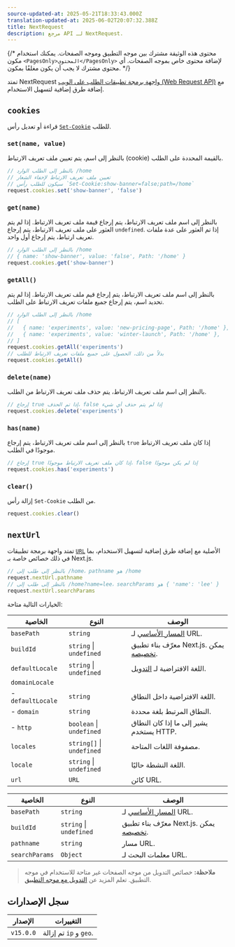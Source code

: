 ```yaml
---
source-updated-at: 2025-05-21T18:33:43.000Z
translation-updated-at: 2025-06-02T20:07:32.388Z
title: NextRequest
description: مرجع API لـ NextRequest.
---
```


{/* محتوى هذه الوثيقة مشترك بين موجه التطبيق وموجه الصفحات. يمكنك استخدام مكون `<PagesOnly>المحتوى</PagesOnly>` لإضافة محتوى خاص بموجه الصفحات. أي محتوى مشترك لا يجب أن يكون مغلفًا بمكون. */}

تمتد NextRequest [واجهة برمجة تطبيقات الطلب على الويب (Web Request API)](https://developer.mozilla.org/docs/Web/API/Request) مع إضافة طرق إضافية لتسهيل الاستخدام.

## `cookies`

قراءة أو تعديل رأس [`Set-Cookie`](https://developer.mozilla.org/docs/Web/HTTP/Headers/Set-Cookie) للطلب.

### `set(name, value)`

بالنظر إلى اسم، يتم تعيين ملف تعريف الارتباط (cookie) بالقيمة المحددة على الطلب.

```ts
// بالنظر إلى الطلب الوارد /home
// تعيين ملف تعريف الارتباط لإخفاء الشعار
// سيكون للطلب رأس `Set-Cookie:show-banner=false;path=/home`
request.cookies.set('show-banner', 'false')
```

### `get(name)`

بالنظر إلى اسم ملف تعريف الارتباط، يتم إرجاع قيمة ملف تعريف الارتباط. إذا لم يتم العثور على ملف تعريف الارتباط، يتم إرجاع `undefined`. إذا تم العثور على عدة ملفات تعريف ارتباط، يتم إرجاع أول واحد.

```ts
// بالنظر إلى الطلب الوارد /home
// { name: 'show-banner', value: 'false', Path: '/home' }
request.cookies.get('show-banner')
```

### `getAll()`

بالنظر إلى اسم ملف تعريف الارتباط، يتم إرجاع قيم ملف تعريف الارتباط. إذا لم يتم تحديد اسم، يتم إرجاع جميع ملفات تعريف الارتباط على الطلب.

```ts
// بالنظر إلى الطلب الوارد /home
// [
//   { name: 'experiments', value: 'new-pricing-page', Path: '/home' },
//   { name: 'experiments', value: 'winter-launch', Path: '/home' },
// ]
request.cookies.getAll('experiments')
// بدلاً من ذلك، الحصول على جميع ملفات تعريف الارتباط للطلب
request.cookies.getAll()
```

### `delete(name)`

بالنظر إلى اسم ملف تعريف الارتباط، يتم حذف ملف تعريف الارتباط من الطلب.

```ts
// إرجاع true إذا تم الحذف، false إذا لم يتم حذف أي شيء
request.cookies.delete('experiments')
```

### `has(name)`

بالنظر إلى اسم ملف تعريف الارتباط، يتم إرجاع `true` إذا كان ملف تعريف الارتباط موجودًا في الطلب.

```ts
// إرجاع true إذا كان ملف تعريف الارتباط موجودًا، false إذا لم يكن موجودًا
request.cookies.has('experiments')
```

### `clear()`

إزالة رأس `Set-Cookie` من الطلب.

```ts
request.cookies.clear()
```

## `nextUrl`

تمتد واجهة برمجة تطبيقات [`URL`](https://developer.mozilla.org/docs/Web/API/URL) الأصلية مع إضافة طرق إضافية لتسهيل الاستخدام، بما في ذلك خصائص خاصة بـ Next.js.

```ts
// بالنظر إلى طلب إلى /home، pathname هو /home
request.nextUrl.pathname
// بالنظر إلى طلب إلى /home?name=lee، searchParams هو { 'name': 'lee' }
request.nextUrl.searchParams
```

الخيارات التالية متاحة:

<PagesOnly>

| الخاصية          | النوع                      | الوصف                                                                                                                             |
| ----------------- | ------------------------- | --------------------------------------------------------------------------------------------------------------------------------- |
| `basePath`        | `string`                  | [المسار الأساسي](/docs/pages/api-reference/config/next-config-js/basePath) لـ URL.                                               |
| `buildId`         | `string` \| `undefined`   | معرّف بناء تطبيق Next.js. يمكن [تخصيصه](/docs/pages/api-reference/config/next-config-js/generateBuildId).                         |
| `defaultLocale`   | `string` \| `undefined`   | اللغة الافتراضية لـ [التدويل](/docs/pages/guides/internationalization).                                                          |
| `domainLocale`    |                           |                                                                                                                                   |
| - `defaultLocale` | `string`                  | اللغة الافتراضية داخل النطاق.                                                                                                    |
| - `domain`        | `string`                  | النطاق المرتبط بلغة محددة.                                                                                                       |
| - `http`          | `boolean` \| `undefined`  | يشير إلى ما إذا كان النطاق يستخدم HTTP.                                                                                          |
| `locales`         | `string[]` \| `undefined` | مصفوفة اللغات المتاحة.                                                                                                           |
| `locale`          | `string` \| `undefined`   | اللغة النشطة حاليًا.                                                                                                             |
| `url`             | `URL`                     | كائن URL.                                                                                                                        |

</PagesOnly>

<AppOnly>

| الخاصية       | النوع                    | الوصف                                                                                                                           |
| -------------- | ----------------------- | ------------------------------------------------------------------------------------------------------------------------------ |
| `basePath`     | `string`                | [المسار الأساسي](/docs/app/api-reference/config/next-config-js/basePath) لـ URL.                                               |
| `buildId`      | `string` \| `undefined` | معرّف بناء تطبيق Next.js. يمكن [تخصيصه](/docs/app/api-reference/config/next-config-js/generateBuildId).                        |
| `pathname`     | `string`                | مسار URL.                                                                                                                      |
| `searchParams` | `Object`                | معلمات البحث لـ URL.                                                                                                          |

> **ملاحظة:** خصائص التدويل من موجه الصفحات غير متاحة للاستخدام في موجه التطبيق. تعلم المزيد عن [التدويل مع موجه التطبيق](/docs/app/guides/internationalization).

</AppOnly>

## سجل الإصدارات

| الإصدار    | التغييرات                 |
| --------- | ----------------------- |
| `v15.0.0` | تم إزالة `ip` و `geo`. |